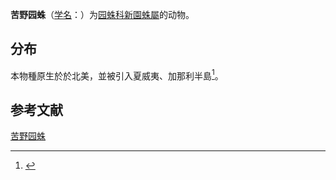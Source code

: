 {{Speciesbox
| name = 苦野园蛛
| status = 
| status_system = 
| image = 
| genus = Neoscona
| species = crucifera
| authority = (Lucas, 1838)
}}

'''苦野园蛛'''（[[学名|学名]]：{{lang|la|''Neoscona crucifera''}}）为[[园蛛科|园蛛科]][[新園蛛屬|新園蛛屬]]的动物。

== 分布 ==
本物種原生於於北美，並被引入夏威夷、加那利半島<ref>{{Cite web|title=NMBE - World Spider Catalog|url=https://wsc.nmbe.ch/species/4873|accessdate=2020-11-09|work=wsc.nmbe.ch|archive-date=2020-11-09|archive-url=https://web.archive.org/web/20201109042224/https://wsc.nmbe.ch/species/4873|dead-url=no}}</ref>。

== 参考文献 ==
{{reflist}}

{{Wikispecies|Araneus crucifera}}
{{Taxonbar|from=Q1645599}}

[[Category:新园蛛属|苦野园蛛]]


{{蜘蛛小作品}}